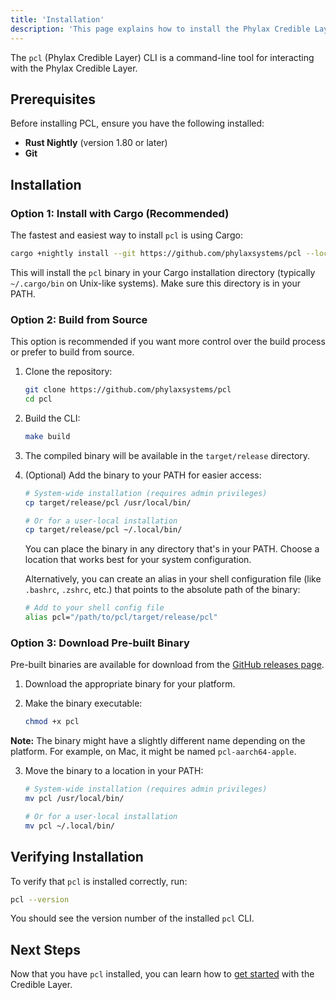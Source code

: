 ```yaml
---
title: 'Installation'
description: 'This page explains how to install the Phylax Credible Layer (PCL) CLI'
---
```


The `pcl` (Phylax Credible Layer) CLI is a command-line tool for interacting with the Phylax Credible Layer.

## Prerequisites

Before installing PCL, ensure you have the following installed:

- **Rust Nightly** (version 1.80 or later)
- **Git**

## Installation

### Option 1: Install with Cargo (Recommended)

The fastest and easiest way to install `pcl` is using Cargo:

```bash
cargo +nightly install --git https://github.com/phylaxsystems/pcl --locked
```

This will install the `pcl` binary in your Cargo installation directory (typically `~/.cargo/bin` on Unix-like systems). Make sure this directory is in your PATH.

### Option 2: Build from Source

This option is recommended if you want more control over the build process or prefer to build from source.

1. Clone the repository:
   ```bash
   git clone https://github.com/phylaxsystems/pcl
   cd pcl
   ```

2. Build the CLI:
   ```bash
   make build
   ```

3. The compiled binary will be available in the `target/release` directory.

4. (Optional) Add the binary to your PATH for easier access:
   ```bash
   # System-wide installation (requires admin privileges)
   cp target/release/pcl /usr/local/bin/
   
   # Or for a user-local installation
   cp target/release/pcl ~/.local/bin/
   ```

   You can place the binary in any directory that's in your PATH. Choose a location that works best for your system configuration.

   Alternatively, you can create an alias in your shell configuration file (like `.bashrc`, `.zshrc`, etc.) that points to the absolute path of the binary:
   ```bash
   # Add to your shell config file
   alias pcl="/path/to/pcl/target/release/pcl"
   ```

### Option 3: Download Pre-built Binary

Pre-built binaries are available for download from the [GitHub releases page](https://github.com/phylaxsystems/pcl/releases).

1. Download the appropriate binary for your platform.

2. Make the binary executable:
   ```bash
   chmod +x pcl
   ```

**Note:** The binary might have a slightly different name depending on the platform.
For example, on Mac, it might be named `pcl-aarch64-apple`.

3. Move the binary to a location in your PATH:
   ```bash
   # System-wide installation (requires admin privileges)
   mv pcl /usr/local/bin/
   
   # Or for a user-local installation
   mv pcl ~/.local/bin/
   ```

## Verifying Installation

To verify that `pcl` is installed correctly, run:

```bash
pcl --version
```

You should see the version number of the installed `pcl` CLI.

## Next Steps

Now that you have `pcl` installed, you can learn how to [get started](/credible/pcl-quickstart) with the Credible Layer.